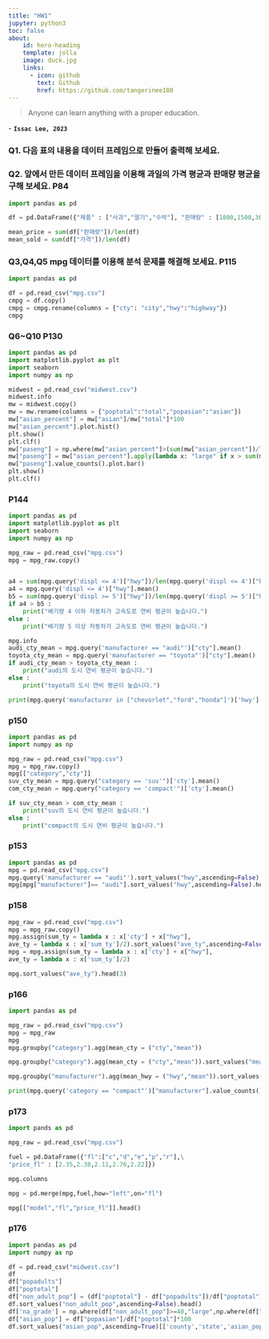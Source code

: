 ```yaml
---
title: "HW1"
jupyter: python3
toc: false
about: 
    id: hero-heading
    template: jolla
    image: duck.jpg
    links: 
      - icon: github
        text: Github
        href: https://github.com/tangerinee180
---
```


> Anyone can learn anything with a proper education.

\- **`Issac Lee, 2023`**

### Q1. 다음 표의 내용을 데이터 프레임으로 만들어 출력해 보세요.

### Q2. 앞에서 만든 데이터 프레임을 이용해 과일의 가격 평균과 판매량 평균을 구해 보세요. P84

```python
import pandas as pd

df = pd.DataFrame({"제품" : ["사과","딸기","수박"], "판매량" : [1800,1500,3000], "가격" : [24,38,13]} )

mean_price = sum(df["판매량"])/len(df) 
mean_sold = sum(df["가격"])/len(df)

```

### 

### Q3,Q4,Q5 mpg 데이터를 이용해 분석 문제를 해결해 보세요. P115

```python
import pandas as pd

df = pd.read_csv("mpg.csv")
cmpg = df.copy()
cmpg = cmpg.rename(columns = {"cty": "city","hwy":"highway"})
cmpg

```

### Q6\~Q10 P130

```python
import pandas as pd
import matplotlib.pyplot as plt 
import seaborn
import numpy as np    

midwest = pd.read_csv("midwest.csv")
midwest.info
mw = midwest.copy()
mw = mw.rename(columns = {"poptotal":"total","popasian":"asian"})
mw["asian_percent"] = mw["asian"]/mw["total"]*100
mw["asian_percent"].plot.hist()
plt.show()
plt.clf()
mw["paseng"] = np.where(mw["asian_percent"]>(sum(mw["asian_percent"])/len(mw)),"large","small")
mw["paseng"] = mw["asian_percent"].apply(lambda x: "large" if x > sum(mw["asian_percent"])/len(mw) else "small")
mw["paseng"].value_counts().plot.bar()
plt.show()
plt.clf()
```

### P144

```python
import pandas as pd
import matplotlib.pyplot as plt 
import seaborn
import numpy as np    

mpg_raw = pd.read_csv("mpg.csv")
mpg = mpg_raw.copy()


a4 = sum(mpg.query('displ <= 4')["hwy"])/len(mpg.query('displ <= 4')["hwy"])
a4 = mpg.query('displ <= 4')["hwy"].mean()
b5 = sum(mpg.query('displ >= 5')["hwy"])/len(mpg.query('displ >= 5')["hwy"])
if a4 > b5 :
    print("배기량 4 이하 자동차가 고속도로 연비 평균이 높습니다.")
else :
    print("배기량 5 이상 자동차가 고속도로 연비 평균이 높습니다.")

mpg.info
audi_cty_mean = mpg.query('manufacturer == "audi"')["cty"].mean()
toyota_cty_mean = mpg.query('manufacturer == "toyota"')["cty"].mean()
if audi_cty_mean > toyota_cty_mean :
    print("audi의 도시 연비 평균이 높습니다.")
else :
    print("toyota의 도시 연비 평균이 높습니다.")

print(mpg.query('manufacturer in ["chevorlet","ford","honda"]')['hwy'].mean())


```

### p150

```python
import pandas as pd
import numpy as np    

mpg_raw = pd.read_csv("mpg.csv")
mpg = mpg_raw.copy()
mpg[["category","cty"]]
suv_cty_mean = mpg.query("category == 'suv'")['cty'].mean()
com_cty_mean = mpg.query("category == 'compact'")['cty'].mean()

if suv_cty_mean > com_cty_mean :
    print("suv의 도시 연비 평균이 높습니다.")
else :
    print("compact의 도시 연비 평균이 높습니다.")

```

### p153

```python
import pandas as pd
mpg = pd.read_csv("mpg.csv")
mpg.query('manufacturer == "audi"').sort_values("hwy",ascending=False).head()
mpg[mpg["manufacturer"]== "audi"].sort_values("hwy",ascending=False).head()
```

### p158

```python

mpg_raw = pd.read_csv("mpg.csv")
mpg = mpg_raw.copy()
mpg.assign(sum_ty = lambda x : x['cty'] + x["hwy"],
ave_ty = lambda x : x['sum_ty']/2).sort_values("ave_ty",ascending=False).head(3)
mpg = mpg.assign(sum_ty = lambda x : x['cty'] + x["hwy"],
ave_ty = lambda x : x['sum_ty']/2)

mpg.sort_values("ave_ty").head(3)
```

### 

### p166

```python
import pandas as pd

mpg_raw = pd.read_csv("mpg.csv")
mpg = mpg_raw
mpg
mpg.groupby("category").agg(mean_cty = ("cty","mean"))

mpg.groupby("category").agg(mean_cty = ("cty","mean")).sort_values("mean_cty",ascending=False)

mpg.groupby("manufacturer").agg(mean_hwy = ("hwy","mean")).sort_values("mean_hwy",ascending=False).head(3)

print(mpg.query('category == "compact"')["manufacturer"].value_counts().sort_values(ascending=False))

```

### p173

```python
import pands as pd

mpg_raw = pd.read_csv("mpg.csv")

fuel = pd.DataFrame({"fl":["c","d","e","p","r"],\
"price_fl" : [2.35,2.38,2.11,2.76,2.22]})

mpg.columns

mpg = pd.merge(mpg,fuel,how="left",on="fl")

mpg[["model","fl","price_fl"]].head()
```

### p176

```python
import pandas as pd
import numpy as np

df = pd.read_csv("midwest.csv")
df
df["popadults"]
df["poptotal"]
df["non_adult_pop"] = (df["poptotal"] - df["popadults"])/df["poptotal"] *100
df.sort_values("non_adult_pop",ascending=False).head()
df['na_grade'] = np.where(df["non_adult_pop"]>=40,"large",np.where(df["non_adult_pop"]>=30,"middle","small"))
df["asian_pop"] = df["popasian"]/df["poptotal"]*100
df.sort_values("asian_pop",ascending=True)[['county','state','asian_pop']].head(10)
```
